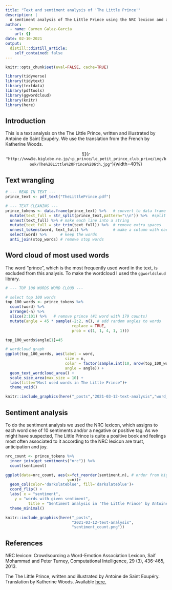 ```yaml
---
title: "Text and sentiment analysis of 'The Little Prince'"
description: |
  A sentiment analysis of The Little Prince using the NRC lexicon and a nice word cloud with the 100 mos used words in the text. 
author:
  - name: Carmen Galaz-García
    url: {}
date: 02-10-2021
output:
  distill::distill_article:
    self_contained: false
---
```



```r
knitr::opts_chunk$set(eval=FALSE, cache=TRUE)

library(tidyverse)
library(tidytext)
library(textdata)
library(pdftools)
library(ggwordcloud)
library(knitr)
library(here)
```

## Introduction
This is a text analysis on the The Little Prince,  written and illustrated by Antoine de Saint Exupéry. We use the translation from the French by Katherine Woods.

<center>
![](`r "http://www5e.biglobe.ne.jp/~p_prince/le_petit_prince_club_prive/img/book/The%20Little%20Prince%206th.jpg"`){width=40%}
</center>

## Text wrangling

```r
# --- READ IN TEXT ---
prince_text <- pdf_text("TheLittlePrince.pdf")

# --- TEXT CLEANING ---
prince_tokens <- data.frame(prince_text) %>%   # convert to data frame
  mutate(text_full = str_split(prince_text,pattern="\\n")) %>%  #split by line
  unnest(text_full) %>% # make each line into a string
  mutate(text_full = str_trim(text_full)) %>%  # remove extra spaces
  unnest_tokens(word, text_full) %>%           # make a column with each word as a row
  select(word) %>%      # keep the words
  anti_join(stop_words) # remove stop words

```

## Word cloud of most used words
The word "prince", which is the most frequently used word in the text, is excluded from this analysis. To make the wordcloud I used the `ggworldcloud` library.

```r
# --- TOP 100 WORDS WORD CLOUD ---

# select top 100 words
top_100_words <- prince_tokens %>% 
  count(word) %>% 
  arrange(-n) %>% 
  slice(2:101) %>%   # remove prince (#1 word with 179 counts)
  mutate(angle = 45 * sample(-2:2, n(), # add random angles to words
                             replace = TRUE, 
                             prob = c(1, 1, 4, 1, 1))) 

top_100_words$angle[1]=45

# wordcloud graph
ggplot(top_100_words, aes(label = word, 
                          size = n,
                          color = factor(sample.int(10, nrow(top_100_words), replace = TRUE)),
                          angle = angle)) +
  geom_text_wordcloud_area() +
  scale_size_area(max_size = 10) +
  labs(title="Most used words in The Little Prince")+
  theme_void()
```


```r

knitr::include_graphics(here("_posts","2021-03-12-text-analysis","word_cloud.png"))

```

## Sentiment analysis

To do the sentiment analysis we used the NRC lexicon, which assigns to each word one of 10 sentiments and/or a negative or positive tag. As we might have suspected, The Little Prince is quite a positive book and feelings most often associated to it according to the NRC lexicon are trust, anticipation and joy. 

```r
nrc_count <- prince_tokens %>% 
  inner_join(get_sentiments("nrc")) %>% 
  count(sentiment)

ggplot(data=nrc_count, aes(x=fct_reorder(sentiment,n), # order from high to low count 
                           y=n))+
  geom_col(color='darkslateblue', fill='darkslateblue')+
  coord_flip() +
  labs( x = "sentiment",
    y = "words with given sentiment",
          title = "Sentiment analysis in 'The Little Prince' by Antoine de Saint-Exupéry")+
  theme_minimal()
```



```r

knitr::include_graphics(here("_posts",
                             "2021-03-12-text-analysis",
                             "sentiment_count.png"))

```

## References

NRC lexicon: Crowdsourcing a Word-Emotion Association Lexicon, Saif Mohammad and Peter Turney, Computational Intelligence, 29 (3), 436-465, 2013.

The The Little Prince, written and illustrated by Antoine de Saint Exupéry. Translation by Katherine Woods. Available [here.](http://blogs.ubc.ca/edcp508/files/2016/02/TheLittlePrince.pdf)
